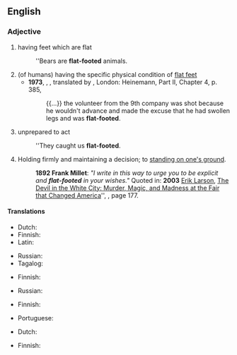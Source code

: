 {{also|flatfooted}}

==English==

===Adjective===
{{head|en|adjective|head=[[flat]]-[[footed]]}}

# having feet which are flat
#: ''Bears are '''flat-footed''' animals.
# (of humans) having the specific physical condition of [[flat feet]]
#* '''1973''', {{w|Jaroslav Hašek}}, ''{{w|The Good Soldier Švejk}}'', translated by {{w|Cecil Parrott}}, London: Heinemann, Part II, Chapter 4, p. 385,
#*: {{...}} the volunteer from the 9th company was shot because he wouldn't advance and made the excuse that he had swollen legs and was '''flat-footed'''.
# {{lb|en|idiomatic}} unprepared to act
#: ''They caught us '''flat-footed'''.
# Holding firmly and maintaining a decision; to [[stand one's ground|standing on one's ground]].
#: '''1892 Frank Millet''': ''"I write in this way to urge you to be explicit and '''flat-footed''' in your wishes."'' Quoted in: '''2003''' [[w:Erik Larson|Erik Larson]], [[w:The Devil in the White City|The Devil in the White City: Murder, Magic, and Madness at the Fair that Changed America]]'', {{ISBN|0609608444}}, page 177.

====Translations====
{{trans-top|having flat feet}}
* Dutch: {{t|nl|platvoetig}}
* Finnish: {{t|fi|lattajalkainen}}
* Latin: {{t|la|plancus}}
{{trans-mid}}
* Russian: {{t|ru|плоскосто́пный}}
* Tagalog: {{t|tl|dalpak}}
{{trans-bottom}}

{{trans-top|having physical condition "flat feet"}}
* Finnish: {{t|fi|lattajalkainen}}
{{trans-mid}}
* Russian: {{t|ru|плоскосто́пный}}
{{trans-bottom}}

{{trans-top|unprepared to act}}
* Finnish: {{t|fi|housut kintuissa}}
{{trans-mid}}
* Portuguese: {{t+|pt|desprevenido}}
{{trans-bottom}}

{{trans-top|holding firmly to a decision}}
* Dutch: {{t+|nl|vastberaden}}
{{trans-mid}}
* Finnish: {{t|fi|päättäväinen}}
{{trans-bottom}}